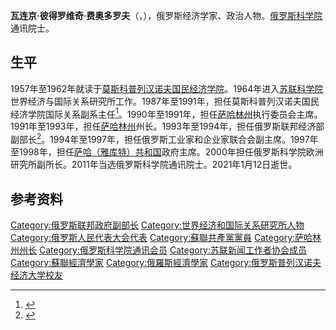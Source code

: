 {{同名人物|费奥多罗夫|费奥多罗夫}}
{{Infobox officeholder
| 姓名     = 瓦连京·费奥多罗夫
| 原名     = Валентин Фёдоров
| 职务     = [[萨哈（雅库特）共和国|萨哈（雅库特）共和国]]政府主席
| 首脑     = [[米哈伊尔·叶菲莫维奇·尼古拉耶夫|米哈伊尔·尼古拉耶夫]]
| 就任日期 = 1997年1月
| 卸任日期 = 1998年1月
| 前任     =
| 继任     =
| 职务1    = [[萨哈林州|萨哈林州]]州长
| 就任日期1= 1991年
| 卸任日期1= 1993年4月8日
| 性别     = 男
| 出生日期 = 1939年9月6日
| 出生地点 = {{URS}}[[雅库特苏维埃社会主义自治共和国|雅库特苏维埃社会主义自治共和国]]
| 逝世日期 = {{Dda|2021|1|12|1939|9|6}}
| 逝世地点 = 
| 母校     = [[俄罗斯普列汉诺夫经济大学|俄罗斯普列汉诺夫经济大学]]
| 获奖     = 
}}
'''瓦连京·彼得罗维奇·费奥多罗夫'''（{{lang-ru|Валентин Петрович Фёдоров}}，{{bd|1939年|9月6日|2021年|1月12日|catIdx=Fedorov}}），俄罗斯经济学家、政治人物。[[俄罗斯科学院|俄罗斯科学院]]通讯院士。
==生平==
1957年至1962年就读于[[俄罗斯普列汉诺夫经济大学|莫斯科普列汉诺夫国民经济学院]]。1964年进入[[苏联科学院|苏联科学院]]世界经济与国际关系研究所工作。1987年至1991年，担任莫斯科普列汉诺夫国民经济学院国际关系副系主任<ref>{{cite web |title=проф. Федоров Валентин Петрович |url=http://www.ieras.ru/fedorov.htm |publisher=ИЕ РАН |archiveurl=https://web.archive.org/web/20111121195923/http://www.ieras.ru/fedorov.htm |language=ru |archivedate=2011-11-21}}</ref>。1990年至1991年，担任[[萨哈林州|萨哈林州]]执行委员会主席。1991年至1993年，担任[[萨哈林州|萨哈林州]]州长。1993年至1994年，担任俄罗斯联邦经济部副部长<ref>{{cite web |title=Умер первый губернатор Сахалина Валентин Федоров |url=https://ria.ru/20210113/sakhalin-1592812635.html |publisher=[[俄罗斯新闻社|РИА Новости]] |language=ru |date=2021-01-13 |access-date=2021-01-15 |archive-date=2021-01-14 |archive-url=https://web.archive.org/web/20210114203546/https://ria.ru/20210113/sakhalin-1592812635.html |dead-url=no }}</ref>。1994年至1997年，担任俄罗斯工业家和企业家联合会副主席。1997年至1998年，担任[[萨哈（雅库特）共和国|萨哈（雅库特）共和国]]政府主席。2000年担任俄罗斯科学院欧洲研究所副所长。2011年当选俄罗斯科学院通讯院士。2021年1月12日逝世。
==参考资料==
{{reflist}}
{{Authority control}}
{{DEFAULTSORT:Fedorov, Valentin}}
[[Category:俄罗斯联邦政府副部长|Category:俄罗斯联邦政府副部长]]
[[Category:世界经济和国际关系研究所人物|Category:世界经济和国际关系研究所人物]]
[[Category:俄罗斯人民代表大会代表|Category:俄罗斯人民代表大会代表]]
[[Category:蘇聯共產黨黨員|Category:蘇聯共產黨黨員]]
[[Category:萨哈林州州长|Category:萨哈林州州长]]
[[Category:俄罗斯科学院通讯会员|Category:俄罗斯科学院通讯会员]]
[[Category:苏联新闻工作者协会成员|Category:苏联新闻工作者协会成员]]
[[Category:蘇聯經濟學家|Category:蘇聯經濟學家]]
[[Category:俄羅斯經濟學家|Category:俄羅斯經濟學家]]
[[Category:俄罗斯普列汉诺夫经济大学校友|Category:俄罗斯普列汉诺夫经济大学校友]]